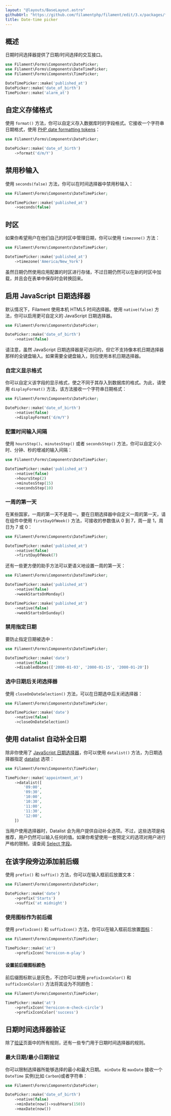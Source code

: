 ```yaml
---
layout: "@layouts/BaseLayout.astro"
githubUrl: "https://github.com/filamentphp/filament/edit/3.x/packages/forms/docs/03-fields/08-date-time-picker.md"
title: Date-time picker
---
```


## 概述

日期时间选择器提供了日期/时间选择的交互接口。

```php
use Filament\Forms\Components\DatePicker;
use Filament\Forms\Components\DateTimePicker;
use Filament\Forms\Components\TimePicker;

DateTimePicker::make('published_at')
DatePicker::make('date_of_birth')
TimePicker::make('alarm_at')
```

<AutoScreenshot name="forms/fields/date-time-picker/simple" alt="Date time pickers" version="3.x" />

## 自定义存储格式

使用 `format()` 方法，你可以自定义存入数据库时的字段格式。它接收一个字符串日期格式，使用 [PHP date formatting tokens](https://www.php.net/manual/en/datetime.format.php)：

```php
use Filament\Forms\Components\DatePicker;

DatePicker::make('date_of_birth')
    ->format('d/m/Y')
```

## 禁用秒输入

使用 `seconds(false)` 方法，你可以在时间选择器中禁用秒输入：

```php
use Filament\Forms\Components\DateTimePicker;

DateTimePicker::make('published_at')
    ->seconds(false)
```

<AutoScreenshot name="forms/fields/date-time-picker/without-seconds" alt="Date time picker without seconds" version="3.x" />

## 时区

如果你希望用户在他们自己的时区中管理日期，你可以使用 `timezone()` 方法：

```php
use Filament\Forms\Components\DateTimePicker;

DateTimePicker::make('published_at')
    ->timezone('America/New_York')
```

虽然日期仍然使用应用配置的时区进行存储，不过日期仍然可以在新的时区中加载，并且会在表单中保存时会转换回来。

## 启用 JavaScript 日期选择器

默认情况下，Filament 使用本机 HTML5 时间选择器。使用 `native(false)` 方法，你可以启用更可自定义的 JavaScript 日期选择器。

```php
use Filament\Forms\Components\DatePicker;

DatePicker::make('date_of_birth')
    ->native(false)
```

<AutoScreenshot name="forms/fields/date-time-picker/javascript" alt="JavaScript-based date time picker" version="3.x" />

请注意，虽然 JavaScript 日期选择器是可访问的，但它不支持像本机日期选择器那样的全键盘输入。如果需要全键盘输入，则应使用本机日期选择器。

### 自定义显示格式

你可以自定义该字段的显示格式，使之不同于其存入到数据库的格式。为此，请使用 `displayFormat()` 方法，该方法接收一个字符串日期格式：

```php
use Filament\Forms\Components\DatePicker;

DatePicker::make('date_of_birth')
    ->native(false)
    ->displayFormat('d/m/Y')
```

<AutoScreenshot name="forms/fields/date-time-picker/display-format" alt="Date time picker with custom display format" version="3.x" />

### 配置时间输入间隔

使用 `hoursStep()`、`minutesStep()` 或者 `secondsStep()` 方法，你可以自定义小时、分钟、秒的增减的输入间隔：

```php
use Filament\Forms\Components\DateTimePicker;

DateTimePicker::make('published_at')
    ->native(false)
    ->hoursStep(2)
    ->minutesStep(15)
    ->secondsStep(10)
```

### 一周的第一天

在某些国家，一周的第一天不是周一。要在日期选择器中自定义一周的第一天，请在组件中使用 `firstDayOfWeek()` 方法，可接收的参数值从 0 到 7，周一是 1，周日为 7 或 0：

```php
use Filament\Forms\Components\DateTimePicker;

DateTimePicker::make('published_at')
    ->native(false)
    ->firstDayOfWeek(7)
```

<AutoScreenshot name="forms/fields/date-time-picker/week-starts-on-sunday" alt="Date time picker where the week starts on Sunday" version="3.x" />

还有一些更方便的助手方法可以更语义地设置一周的第一天：

```php
use Filament\Forms\Components\DateTimePicker;

DateTimePicker::make('published_at')
    ->native(false)
    ->weekStartsOnMonday()

DateTimePicker::make('published_at')
    ->native(false)
    ->weekStartsOnSunday()
```

### 禁用指定日期

要防止指定日期被选中：

```php
use Filament\Forms\Components\DateTimePicker;

DateTimePicker::make('date')
    ->native(false)
    ->disabledDates(['2000-01-03', '2000-01-15', '2000-01-20'])
```

<AutoScreenshot name="forms/fields/date-time-picker/disabled-dates" alt="Date time picker where dates are disabled" version="3.x" />

### 选中日期后关闭选择器

使用 `closeOnDateSelection()` 方法，可以在日期选中后关闭选择器：

```php
use Filament\Forms\Components\DateTimePicker;

DateTimePicker::make('date')
    ->native(false)
    ->closeOnDateSelection()
```

## 使用 datalist 自动补全日期

除非你使用了 [JavaScript 日期选择器](#启用-javascript-日期选择器)，你可以使用 `datalist()` 方法，为日期选择器指定 [datalist](https://developer.mozilla.org/en-US/docs/Web/HTML/Element/datalist) 选项：

```php
use Filament\Forms\Components\TimePicker;

TimePicker::make('appointment_at')
    ->datalist([
        '09:00',
        '09:30',
        '10:00',
        '10:30',
        '11:00',
        '11:30',
        '12:00',
    ])
```

当用户使用选择器时，Datalist 会为用户提供自动补全选项。不过，这些选项是纯推荐，用户仍然可以输入任何的值。如果你希望使用一套预定义的选项对用户进行严格的限制，请查阅 [Select 字段](select)。

## 在该字段旁边添加前后缀

使用 `prefix()` 和 `suffix()` 方法，你可以在输入框前后放置文本：

```php
use Filament\Forms\Components\DatePicker;

DatePicker::make('date')
    ->prefix('Starts')
    ->suffix('at midnight')
```

<AutoScreenshot name="forms/fields/date-time-picker/affix" alt="Date time picker with affixes" version="3.x" />

### 使用图标作为前后缀

使用 `prefixIcon()` 和 `suffixIcon()` 方法，你可以在输入框前后放置[图标](https://blade-ui-kit.com/blade-icons?set=1#search)：

```php
use Filament\Forms\Components\TimePicker;

TimePicker::make('at')
    ->prefixIcon('heroicon-m-play')
```

<AutoScreenshot name="forms/fields/date-time-picker/prefix-icon" alt="Date time picker with prefix icon" version="3.x" />

#### 设置前后缀图标颜色

前后缀图标默认是灰色，不过你可以使用 `prefixIconColor()` 和 `suffixIconColor()` 方法将其设为不同颜色：

```php
use Filament\Forms\Components\TimePicker;

TimePicker::make('at')
    ->prefixIcon('heroicon-m-check-circle')
    ->prefixIconColor('success')
```

## 日期时间选择器验证

除了[验证](../validation)页面中的所有规则，还有一些专门用于日期时间选择器的规则。

### 最大日期/最小日期验证

你可以限制选择器所能够选择的最小和最大日期。 `minDate` 和 `maxDate` 接收一个 `DateTime` 实例(比如 `Carbon`)或者字符串：

```php
use Filament\Forms\Components\DatePicker;

DatePicker::make('date_of_birth')
    ->native(false)
    ->minDate(now()->subYears(150))
    ->maxDate(now())
```
